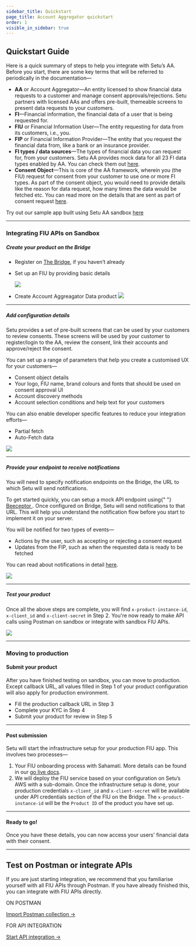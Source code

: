 ```yaml
---
sidebar_title: Quickstart
page_title: Account Aggregator quickstart
order: 1
visible_in_sidebar: true
---
```


## Quickstart Guide

Here is a quick summary of steps to help you integrate with Setu’s AA. Before you start, there are some key terms that will be referred to periodically in the documentation—

- **AA** or Account Aggregator—An entity licensed to show financial data requests to a customer and manage consent approvals/rejections. Setu partners with licensed AAs and offers pre-built, themeable screens to present data requests to your customers.
- **FI**—Financial information, the financial data of a user that is being requested for.
- **FIU** or Financial Information User—The entity requesting for data from its customers, i.e., you.
- **FIP** or Financial Information Provider—The entity that you request the financial data from, like a bank or an insurance provider.
- **FI types / data sources**—The types of financial data you can request for, from your customers. Setu AA provides mock data for all 23 FI data types enabled by AA. You can check them out <a href="/data/account-aggregator/fi-data-types" target="_blank">here</a>.
- **Consent Object**—This is core of the AA framework, wherein you (the FIU) request for consent from your customer to use one or more FI types. As part of the consent object, you would need to provide details like the reason for data request, how many times the data would be fetched etc. You can read more on the details that are sent as part of consent request <a href="/data/account-aggregator/consent-object" target="_blank">here</a>.

Try out our sample app built using Setu AA sandbox <a href="https://github.com/SetuHQ/account-aggregator-sample-app" target="_blank">here</a>

<hr class="primary" />

### Integrating FIU APIs on Sandbox

##### Create your product on the Bridge

- Register on <a href="https://bridge.setu.co/v2/signup" target="_blank">The Bridge</a>, if you haven’t already

- Set up an FIU by providing basic details

  <img src="https://storage.googleapis.com/strapi-assets/latest/AA-setup-FIU-optimsed-1/AA-setup-FIU-optimsed-1.gif" />
  <br />

- Create Account Aggreagator Data product
  <img src="https://storage.googleapis.com/strapi-assets/latest/AA-create-data-product-optimsed-1/AA-create-data-product-optimsed-1.gif" />
  <br />

<hr class="tertiary" />

##### Add configuration details

Setu provides a set of pre-built screens that can be used by your customers to review consents. These screens will be used by your customer to register/login to the AA, review the consent, link their accounts and approve/reject the consent.

You can set up a range of parameters that help you create a customised UX for your customers—

- Consent object details
- Your logo, FIU name, brand colours and fonts that should be used on consent approval UI
- Account discovery methods
- Account selection conditions and help text for your customers

You can also enable developer specific features to reduce your integration efforts—

- Partial fetch
- Auto-Fetch data

<img src="https://storage.googleapis.com/strapi-assets/latest/AA-configure-product-optimised/AA-configure-product-optimised.gif" />

<hr class="tertiary" />

##### Provide your endpoint to receive notifications

You will need to specify notification endpoints on the Bridge, the URL to which Setu will send notifications.

<Callout type="tip">
  To get started quickly, you can setup a mock API endpoint using{" "}
  <a href="https://beeceptor.com/" target="_blank">
    Beeceptor
  </a>
  . Once configured on Bridge, Setu will send notifications to that URL. This will
  help you understand the notification flow before you start to implement it on your
  server.
</Callout>

<br />

You will be notified for two types of events—

- Actions by the user, such as accepting or rejecting a consent request
- Updates from the FIP, such as when the requested data is ready to be fetched

You can read about notifications in detail <a href="/data/account-aggregator/api-integration/notifications" target="_blank">here</a>.

![](https://storage.googleapis.com/strapi-assets/latest/AA-callback-URL/AA-callback-URL.png)

<hr class="tertiary" />

##### Test your product

Once all the above steps are complete, you will find `x-product-instance-id`, `x-client_id` and `x-client-secret` in Step 2. You're now ready to make API calls using Postman on sandbox or integrate with sandbox FIU APIs.

![](https://storage.googleapis.com/strapi-assets/latest/AA-test-your-product/AA-test-your-product.png)

<hr class="primary" />

### Moving to production

#### Submit your product

After you have finished testing on sandbox, you can move to production. Except callback URL, all values filled in Step 1 of your product configuration will also apply for production environment.

- Fill the production callback URL in Step 3
- Complete your KYC in Step 4
- Submit your product for review in Step 5

<hr class="tertiary" />

#### Post submission

Setu will start the infrastructure setup for your production FIU app. This involves two processes—

1. Your FIU onboarding process with Sahamati. More details can be found in our <a href="/data/account-aggregator/licenses-and-go-live/go-live" target="_blank">go live docs</a>.
2. We will deploy the FIU service based on your configuration on Setu’s AWS with a sub-domain.
   Once the infrastructure setup is done, your production credentials `x-client_id` and `x-client-secret` will be available under API credentials section of the FIU on the Bridge. The `x-product-instance-id` will be the `Product ID` of the product you have set up.

<hr class="tertiary" />

#### Ready to go!

Once you have these details, you can now access your users' financial data with their consent.

<hr className="primary" />

## Test on Postman or integrate APIs

If you are just starting integration, we recommend that you familiarise yourself with all FIU APIs through Postman. If you have already finished this, you can integrate with FIU APIs directly.

<Row>
  <Portion desktopSpan="half">
    <Card padding="small" shape="rounded">
      <p>ON POSTMAN</p>
      <a
        href="https://documenter.getpostman.com/view/22511424/2s9Y5VU4MC"
        target="_blank"
      >
        Import Postman collection ->
      </a>
    </Card>
  </Portion>
  <Portion desktopSpan="half">
    <Card padding="small" shape="rounded">
      <p>FOR API INTEGRATION</p>
      <a href="/data/account-aggregator/api-integration" target="_blank">
        Start API integration ->
      </a>
    </Card>
  </Portion>
</Row>

<WasPageHelpful />

